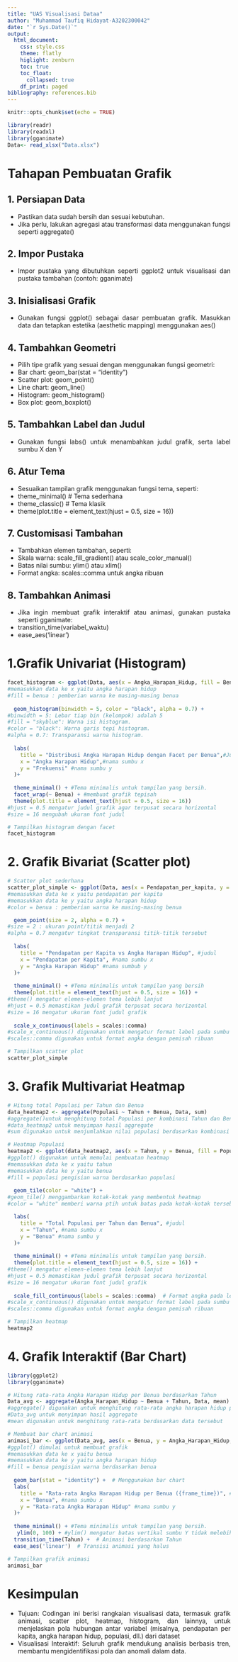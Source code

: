 ```yaml
---
title: "UAS Visualisasi Dataa"
author: "Muhammad Taufiq Hidayat-A3202300042"
date: "`r Sys.Date()`"
output: 
  html_document:
    css: style.css
    theme: flatly
    higlight: zenburn
    toc: true
    toc_float:
      collapsed: true
    df_print: paged
bibliography: references.bib
---
```


```{=html}
<style>
body{
text-align: justify}
</style>
```

```r
knitr::opts_chunk$set(echo = TRUE)
```


```r
library(readr)
library(readxl)
library(gganimate)
Data<- read_xlsx("Data.xlsx")
```
# Tahapan Pembuatan Grafik
## 1. Persiapan Data
- Pastikan data sudah bersih dan sesuai kebutuhan.
- Jika perlu, lakukan agregasi atau transformasi data menggunakan fungsi seperti aggregate()

## 2. Impor Pustaka
- Impor pustaka yang dibutuhkan seperti ggplot2 untuk visualisasi dan pustaka tambahan (contoh: gganimate)

## 3. Inisialisasi Grafik
- Gunakan fungsi ggplot() sebagai dasar pembuatan grafik. Masukkan data dan tetapkan estetika (aesthetic mapping) menggunakan aes()

## 4. Tambahkan Geometri
- Pilih tipe grafik yang sesuai dengan menggunakan fungsi geometri:
- Bar chart: geom_bar(stat = "identity")
- Scatter plot: geom_point()
- Line chart: geom_line()
- Histogram: geom_histogram()
- Box plot: geom_boxplot()
 
## 5. Tambahkan Label dan Judul
- Gunakan fungsi labs() untuk menambahkan judul grafik, serta label sumbu X dan Y

## 6. Atur Tema
- Sesuaikan tampilan grafik menggunakan fungsi tema, seperti:
- theme_minimal()  # Tema sederhana
- theme_classic()  # Tema klasik
- theme(plot.title = element_text(hjust = 0.5, size = 16))
 
## 7. Customisasi Tambahan
- Tambahkan elemen tambahan, seperti:
- Skala warna: scale_fill_gradient() atau scale_color_manual()
- Batas nilai sumbu: ylim() atau xlim()
- Format angka: scales::comma untuk angka ribuan
 
## 8. Tambahkan Animasi
- Jika ingin membuat grafik interaktif atau animasi, gunakan pustaka seperti gganimate:
- transition_time(variabel_waktu)
- ease_aes('linear')

# 1.Grafik Univariat (Histogram)


```r
facet_histogram <- ggplot(Data, aes(x = Angka_Harapan_Hidup, fill = Benua)) +
#memasukkan data ke x yaitu angka harapan hidup
#fill = benua : pemberian warna ke masing-masing benua
  
  geom_histogram(binwidth = 5, color = "black", alpha = 0.7) + 
#binwidth = 5: Lebar tiap bin (kelompok) adalah 5
#fill = "skyblue": Warna isi histogram.
#color = "black": Warna garis tepi histogram.
#alpha = 0.7: Transparansi warna histogram.
  
  labs(
    title = "Distribusi Angka Harapan Hidup dengan Facet per Benua",#Judul
    x = "Angka Harapan Hidup",#nama sumbu x
    y = "Frekuensi" #nama sumbu y
  )+
  
  theme_minimal() + #Tema minimalis untuk tampilan yang bersih.
  facet_wrap(~ Benua) + #membuat grafik tepisah
  theme(plot.title = element_text(hjust = 0.5, size = 16))
#hjust = 0.5 mengatur judul grafik agar terpusat secara horizontal
#size = 16 mengubah ukuran font judul

# Tampilkan histogram dengan facet
facet_histogram

```

# 2. Grafik Bivariat (Scatter plot)

```r
# Scatter plot sederhana
scatter_plot_simple <- ggplot(Data, aes(x = Pendapatan_per_kapita, y = Angka_Harapan_Hidup, color = Benua)) +
#memasukkan data ke x yaitu pendapatan per kapita
#memasukkan data ke y yaitu angka harapan hidup
#color = benua : pemberian warna ke masing-masing benua

  geom_point(size = 2, alpha = 0.7) +
#size = 2 : ukuran point/titik menjadi 2
#alpha = 0.7 mengatur tingkat transparansi titik-titik tersebut
  
  labs(
    title = "Pendapatan per Kapita vs Angka Harapan Hidup", #judul
    x = "Pendapatan per Kapita", #nama sumbu x
    y = "Angka Harapan Hidup" #nama sumbub y
  )+
  
  theme_minimal() + #Tema minimalis untuk tampilan yang bersih
  theme(plot.title = element_text(hjust = 0.5, size = 16)) +
#theme() mengatur elemen-elemen tema lebih lanjut
#hjust = 0.5 memastikan judul grafik terpusat secara horizontal
#size = 16 mengatur ukuran font judul grafik
  
  scale_x_continuous(labels = scales::comma)
#scale_x_continuous() digunakan untuk mengatur format label pada sumbu X
#scales::comma digunakan untuk format angka dengan pemisah ribuan

# Tampilkan scatter plot
scatter_plot_simple

```

# 3. Grafik Multivariat Heatmap

```r
# Hitung total Populasi per Tahun dan Benua
data_heatmap2 <- aggregate(Populasi ~ Tahun + Benua, Data, sum)
#aggregate()untuk menghitung total Populasi per kombinasi Tahun dan Benua
#data_heatmap2 untuk menyimpan hasil aggregate
#sum digunakan untuk menjumlahkan nilai populasi berdasarkan kombinasi kategori tahun dan benua

# Heatmap Populasi
heatmap2 <- ggplot(data_heatmap2, aes(x = Tahun, y = Benua, fill = Populasi)) +
#ggplot() digunakan untuk memulai pembuatan heatmap
#memasukkan data ke x yaitu tahun
#memasukkan data ke y yaitu benua
#fill = populasi pengisian warna berdasarkan populasi
  
  geom_tile(color = "white") +
#geom_tile() menggambarkan kotak-kotak yang membentuk heatmap
#color = "white" memberi warna ptih untuk batas pada kotak-kotak tersebut

  labs(
    title = "Total Populasi per Tahun dan Benua", #judul
    x = "Tahun", #nama sumbu x
    y = "Benua" #nama sumbu y
  )+
  
  theme_minimal() + #Tema minimalis untuk tampilan yang bersih.
  theme(plot.title = element_text(hjust = 0.5, size = 16)) +
#theme() mengatur elemen-elemen tema lebih lanjut
#hjust = 0.5 memastikan judul grafik terpusat secara horizontal
#size = 16 mengatur ukuran font judul grafik
  
  scale_fill_continuous(labels = scales::comma)  # Format angka pada legenda
#scale_x_continuous() digunakan untuk mengatur format label pada sumbu X
#scales::comma digunakan untuk format angka dengan pemisah ribuan

# Tampilkan heatmap
heatmap2

```


# 4. Grafik Interaktif (Bar Chart)

```r
library(ggplot2)
library(gganimate)

# Hitung rata-rata Angka Harapan Hidup per Benua berdasarkan Tahun
Data_avg <- aggregate(Angka_Harapan_Hidup ~ Benua + Tahun, Data, mean)
#aggregate() digunakan untuk menghitung rata-rata angka harapan hidup per kombinasi benua dan tahun
#Data_avg untuk menyimpan hasil aggregate
#mean digunakan untuk menghitung rata-rata berdasarkan data tersebut

# Membuat bar chart animasi
animasi_bar <- ggplot(Data_avg, aes(x = Benua, y = Angka_Harapan_Hidup, fill = Benua)) +
#ggplot() dimulai untuk membuat grafik
#memasukkan data ke x yaitu benua
#memasukkan data ke y yaitu angka harapan hidup
#fill = benua pengisian warna berdasarkan benua
  
  geom_bar(stat = "identity") +  # Menggunakan bar chart
  labs(
    title = "Rata-rata Angka Harapan Hidup per Benua ({frame_time})", #judul
    x = "Benua", #nama sumbu x
    y = "Rata-rata Angka Harapan Hidup" #nama sumbu y
  )+
  
  theme_minimal() + #Tema minimalis untuk tampilan yang bersih.
   ylim(0, 100) + #ylim() mengatur batas vertikal sumbu Y tidak melebihi batas 100 
  transition_time(Tahun) +  # Animasi berdasarkan Tahun
  ease_aes('linear')  # Transisi animasi yang halus

# Tampilkan grafik animasi
animasi_bar
```

# Kesimpulan
- Tujuan: Codingan ini berisi rangkaian visualisasi data, termasuk grafik animasi, scatter plot, heatmap, histogram, dan lainnya, untuk menjelaskan pola hubungan antar variabel (misalnya, pendapatan per kapita, angka harapan hidup, populasi, dll.) dari dataset
- Visualisasi Interaktif: Seluruh grafik mendukung analisis berbasis tren, membantu mengidentifikasi pola dan anomali dalam data.


